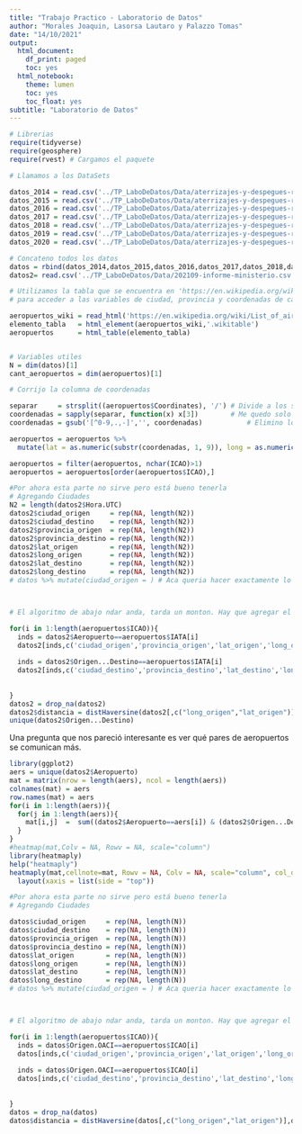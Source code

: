 ```yaml
---
title: "Trabajo Practico - Laboratorio de Datos"
author: "Morales Joaquin, Lasorsa Lautaro y Palazzo Tomas"
date: "14/10/2021"
output:
  html_document:
    df_print: paged
    toc: yes
  html_notebook:
    theme: lumen
    toc: yes
    toc_float: yes
subtitle: "Laboratorio de Datos"
---
```


```r
# Librerias
require(tidyverse)
require(geosphere)
require(rvest) # Cargamos el paquete
```


```r
# Llamamos a los DataSets

datos_2014 = read.csv('../TP_LaboDeDatos/Data/aterrizajes-y-despegues-registrados-por-eana-2014.csv', encoding = 'latin1', sep = ';')
datos_2015 = read.csv('../TP_LaboDeDatos/Data/aterrizajes-y-despegues-registrados-por-eana-2015.csv', encoding = 'latin1', sep = ';')
datos_2016 = read.csv('../TP_LaboDeDatos/Data/aterrizajes-y-despegues-registrados-por-eana-2016.csv', encoding = 'latin1', sep = ';')
datos_2017 = read.csv('../TP_LaboDeDatos/Data/aterrizajes-y-despegues-registrados-por-eana-2017.csv', encoding = 'latin1', sep = ';')
datos_2018 = read.csv('../TP_LaboDeDatos/Data/aterrizajes-y-despegues-registrados-por-eana-2018.csv', encoding = 'latin1', sep = ';')
datos_2019 = read.csv('../TP_LaboDeDatos/Data/aterrizajes-y-despegues-registrados-por-eana-2019.csv', encoding = 'latin1', sep = ';')
datos_2020 = read.csv('../TP_LaboDeDatos/Data/aterrizajes-y-despegues-registrados-por-eana-2020.csv', encoding = 'latin1', sep = ';')

# Concateno todos los datos
datos = rbind(datos_2014,datos_2015,datos_2016,datos_2017,datos_2018,datos_2019,datos_2020)
datos2= read.csv('../TP_LaboDeDatos/Data/202109-informe-ministerio.csv', encoding = 'latin1', sep = ';')
```

```r
# Utilizamos la tabla que se encuentra en 'https://en.wikipedia.org/wiki/List_of_airports_in_Argentina'
# para acceder a las variables de ciudad, provincia y coordenadas de cada aeropuerto 

aeropuertos_wiki = read_html('https://en.wikipedia.org/wiki/List_of_airports_in_Argentina')
elemento_tabla   = html_element(aeropuertos_wiki,'.wikitable')
aeropuertos      = html_table(elemento_tabla)


# Variables utiles
N = dim(datos)[1]
cant_aeropuertos = dim(aeropuertos)[1]

```

```r
# Corrijo la columna de coordenadas 

separar     = strsplit((aeropuertos$Coordinates), '/') # Divide a los strings en los lugares donde haya '/' 
coordenadas = sapply(separar, function(x) x[3])        # Me quedo solo con el 3er tipo de coordenada
coordenadas = gsub('[^0-9,.,-]','', coordenadas)           # Elimino los caracteres que no quiero utilizar

aeropuertos = aeropuertos %>% 
  mutate(lat = as.numeric(substr(coordenadas, 1, 9)), long = as.numeric(substr(coordenadas, 10, 18))) # Separo a mano latitud y longitud (revizar si esta todo en orden)

aeropuertos = filter(aeropuertos, nchar(ICAO)>1)
aeropuertos = aeropuertos[order(aeropuertos$ICAO),]
```

```r
#Por ahora esta parte no sirve pero está bueno tenerla
# Agregando Ciudades
N2 = length(datos2$Hora.UTC)
datos2$ciudad_origen     = rep(NA, length(N2))
datos2$ciudad_destino    = rep(NA, length(N2))
datos2$provincia_origen  = rep(NA, length(N2))
datos2$provincia_destino = rep(NA, length(N2))
datos2$lat_origen        = rep(NA, length(N2)) 
datos2$long_origen       = rep(NA, length(N2)) 
datos2$lat_destino       = rep(NA, length(N2)) 
datos2$long_destino      = rep(NA, length(N2)) 
# datos %>% mutate(ciudad_origen = ) # Aca queria hacer exactamente lo de arriba pero usando dplyr



# El algoritmo de abajo ndar anda, tarda un monton. Hay que agregar el resto de las variables

for(i in 1:length(aeropuertos$ICAO)){
  inds = datos2$Aeropuerto==aeropuertos$IATA[i]
  datos2[inds,c('ciudad_origen','provincia_origen','lat_origen','long_origen')] = aeropuertos[i,c("City served","Province","lat","long")]
  
  inds = datos2$Origen...Destino==aeropuertos$IATA[i]
  datos2[inds,c('ciudad_destino','provincia_destino','lat_destino','long_destino')] = aeropuertos[i,c("City served","Province","lat","long")]
  
  
}
datos2 = drop_na(datos2)
datos2$distancia = distHaversine(datos2[,c("long_origen","lat_origen")],datos2[,c("long_destino","lat_destino")])
unique(datos2$Origen...Destino)
```
Una pregunta que nos pareció interesante es ver qué pares de aeropuertos se comunican más. 
```r
library(ggplot2)
aers = unique(datos2$Aeropuerto)
mat = matrix(nrow = length(aers), ncol = length(aers))
colnames(mat) = aers
row.names(mat) = aers
for(i in 1:length(aers)){
  for(j in 1:length(aers)){
    mat[i,j]  =  sum((datos2$Aeropuerto==aers[i]) & (datos2$Origen...Destino==aers[j]))
  }
}
#heatmap(mat,Colv = NA, Rowv = NA, scale="column")
library(heatmaply)
help("heatmaply")
heatmaply(mat,cellnote=mat, Rowv = NA, Colv = NA, scale="column", col_dend_up=TRUE)%>% 
  layout(xaxis = list(side = "top"))
```

```r
#Por ahora esta parte no sirve pero está bueno tenerla
# Agregando Ciudades

datos$ciudad_origen     = rep(NA, length(N))
datos$ciudad_destino    = rep(NA, length(N))
datos$provincia_origen  = rep(NA, length(N))
datos$provincia_destino = rep(NA, length(N))
datos$lat_origen        = rep(NA, length(N)) 
datos$long_origen       = rep(NA, length(N)) 
datos$lat_destino       = rep(NA, length(N)) 
datos$long_destino      = rep(NA, length(N)) 
# datos %>% mutate(ciudad_origen = ) # Aca queria hacer exactamente lo de arriba pero usando dplyr



# El algoritmo de abajo ndar anda, tarda un monton. Hay que agregar el resto de las variables

for(i in 1:length(aeropuertos$ICAO)){
  inds = datos$Origen.OACI==aeropuertos$ICAO[i]
  datos[inds,c('ciudad_origen','provincia_origen','lat_origen','long_origen')] = aeropuertos[i,c("City served","Province","lat","long")]
  
  inds = datos$Origen.OACI==aeropuertos$ICAO[i]
  datos[inds,c('ciudad_destino','provincia_destino','lat_destino','long_destino')] = aeropuertos[i,c("City served","Province","lat","long")]
  
  
}
datos = drop_na(datos)
datos$distancia = distHaversine(datos[,c("long_origen","lat_origen")],datos[,c("long_destino","lat_destino")])
```




